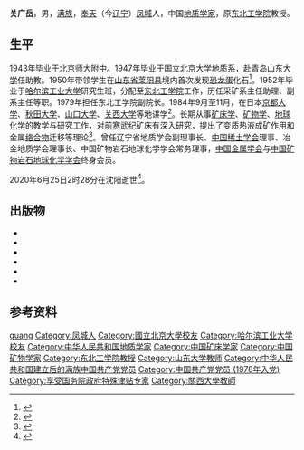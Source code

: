 {{人物信息框
| 姓名     = 关广岳
| 性别     = 男
| 出生日期 = 1924年1月4日
| 出生地点 = {{CHN-1912}}[[奉天省|奉天省]][[凤城县|凤城县]]
| 逝世日期 = {{Dda|2020|6|25|1924|1|4}}
| 逝世地点 = {{CHN-1949}}[[辽宁省|辽宁省]][[沈阳市|沈阳市]]
| 籍贯     = 
| 民族     = [[满族|满族]]<ref>{{cite book |author=张声作 |title=当代中国少数民族名人录 |date=1992 |publisher=华文出版社 |isbn=9787507501124 |page=103}}</ref>
| 政党     = {{中国共产党}}
| 职业     = [[地质学家|地质学家]]
}}
'''关广岳'''{{BD|1924年|1月4日|2020年|6月25日|catIdx=Guan}}，男，[[满族|满族]]，[[奉天省|奉天]]（今[[辽宁省|辽宁]]）[[凤城县|凤城]]人，中国[[地质学家|地质学家]]，原[[东北工学院|东北工学院]]教授。

== 生平 ==
1943年毕业于[[北京师范大学附属中学|北京师大附中]]。1947年毕业于[[北京大学|国立北京大学]]地质系，赴青岛[[山东大学|山东大学]]任助教。1950年带领学生在[[山东省|山东省]][[莱阳县|莱阳县]]境内首次发现[[恐龙蛋|恐龙蛋]]化石<ref>{{cite news |title=山东莱阳城南金岗口村 发现古代恐龙化石 |work=[[人民日报|人民日报]] |date=1950-07-07 |page=3}}</ref>。1952年毕业于[[哈尔滨工业大学|哈尔滨工业大学]]研究生班，分配至[[东北工学院|东北工学院]]工作，历任采矿系主任助理、副系主任等职。1979年担任东北工学院副院长。1984年9月至11月，在日本[[京都大学|京都大学]]、[[秋田大学|秋田大学]]、[[山口大学|山口大学]]、[[关西大学|关西大学]]等地讲学<ref>{{cite journal |title=我院副院长关广岳教授应邀赴日本讲学 |journal=东北大学学报: 自然科学版 |date=1984 |volume=5 |issue=4 |page=112}}</ref>。长期从事[[矿床学|矿床学]]、[[矿物学|矿物学]]、[[地球化学|地球化学]]的教学与研究工作，对[[前寒武纪|前寒武纪]]矿床有深入研究，提出了变质热液成矿作用和金属[[络合物|络合物]]迁移等理论<ref>{{cite web |title=中国著名地质学家关广岳 |url=http://www.bjsdfz.com/readstory.aspx?story=4&article=8 |publisher=北京师范大学附属中学 |accessdate=2020-07-11 |archiveurl=https://web.archive.org/web/20200711055155/http://www.bjsdfz.com/readstory.aspx?story=4&article=8 |archivedate=2020-07-11 |dead-url=no }}</ref>。曾任辽宁省地质学会副理事长、[[中国稀土学会|中国稀土学会]]理事、冶金地质学会理事长、中国矿物岩石地球化学学会常务理事，[[中国金属学会|中国金属学会]]与[[中国矿物岩石地球化学学会|中国矿物岩石地球化学学会]]终身会员。

2020年6月25日2时28分在沈阳逝世<ref>{{cite web |title=关广岳同志讣告 |url=http://www.zitu.neu.edu.cn/2020/0625/c1036a174519/pagem.htm |publisher=东北大学 |date=2020-06-25 |accessdate=2020-07-11 |archive-date=2020-07-09 |archive-url=https://web.archive.org/web/20200709111510/http://www.zitu.neu.edu.cn/2020/0625/c1036a174519/pagem.htm |dead-url=no }}</ref>。

== 出版物 ==
{{ref begin}}
*{{cite book |author=关广岳 |title=金属矿床氧化带微生物地球化学 |date=2000 |publisher=[[科学出版社|科学出版社]] |location=[[北京|北京]] |isbn=7-03-007791-1}}
*{{cite book |author=关广岳 |title=地球面临混沌边缘: 资源、环境与可持续发展的思考 |date=2000 |publisher=东北大学出版社 |location=沈阳 |isbn=7-81054-583-3}}
*{{cite book |author=关广岳等 |title=中国金矿床表生地球化学 |date=1994 |publisher=[[东北大学出版社|东北大学出版社]] |location=沈阳 |isbn=7-81006-801-6}}
*{{cite book |author=刘洪波|author2=关广岳 |title=矿床成因理论的历史演化 |date=1992 |publisher=东北工学院出版社 |location=沈阳 |isbn=7-81006-490-8}}
*{{cite book |author={{tsl|ru|Кузнецов, Ефрем Александрович|叶夫列姆·亚历山德罗维奇·库兹涅佐夫|库兹涅佐夫}}|translator=关广岳等|title=岩浆岩 |date=1962 |publisher=中国工业出版社 |location=北京}}
*{{cite book |author=斯莫里扬宁诺夫|translator=关广岳; 杨守廉|title=怎样按外表特征鉴定矿物 |date=1954 |publisher=重工业出版社 |location=北京}}
{{ref end}}

== 参考资料 ==
{{portal|人物|化学}}
{{reflist}}

{{Authority control}}
{{DEFAULTSORT:Guan}}
[[Category:关姓|guang]]
[[Category:凤城人|Category:凤城人]]
[[Category:國立北京大學校友|Category:國立北京大學校友]]
[[Category:哈尔滨工业大学校友|Category:哈尔滨工业大学校友]]
[[Category:中华人民共和国地质学家|Category:中华人民共和国地质学家]]
[[Category:中国矿床学家|Category:中国矿床学家]]
[[Category:中国矿物学家|Category:中国矿物学家]]
[[Category:东北工学院教授|Category:东北工学院教授]]
[[Category:山东大学教师|Category:山东大学教师]]
[[Category:中华人民共和国建立后的满族中国共产党党员|Category:中华人民共和国建立后的满族中国共产党党员]]
[[Category:中国共产党党员_(1978年入党)|Category:中国共产党党员 (1978年入党)]]
[[Category:享受国务院政府特殊津贴专家|Category:享受国务院政府特殊津贴专家]]
[[Category:關西大學教師|Category:關西大學教師]]